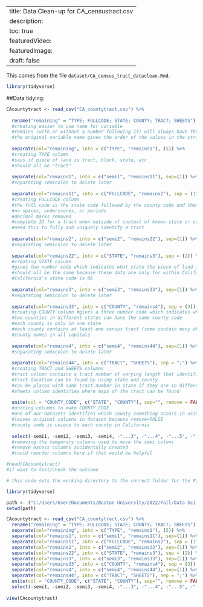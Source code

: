 --
title: Data Clean-up for CA_censustract.csv
description:
toc: true
featuredVideo:
featuredImage: 
draft: false
--

This comes from the file `dataset/CA_census_tract_dataclean.Rmd`.

```r
library(tidyverse)
```

##Data tidying:

```r
CAcountytract <- read_csv("CA_countytract.csv") %>% 
  
  rename("remaining" = "TYPE; FULLCODE; STATE; COUNTY; TRACT; SHEETS") %>% 
  #creating easier to use name for variable 
  #remains (with or without a number following it) will always have the remainder of the string to be processed 
  #the original variable name gives the order of the values in the string
  
  separate(col="remaining", into = c("TYPE", "remains1"), (5)) %>% 
  #creating TYPE column 
  #says if piece of land is tract, block, state, etc 
  #should all be "tract"
  
  separate(col="remains1", into = c("semi1", "remains11"), sep=(1)) %>% 
  #separating semicolon to delete later
  
  separate(col="remains11", into = c("FULLCODE", "remains2"), sep = (11)) %>% 
  #creating FULLCODE column 
  #the full code is the state code followed by the county code and then the tract number
  #no spaces, underscores, or periods 
  #decimal marks removed
  #complete ID for a tract when outside of context of known state or county
  #need this to fully and uniquely identify a tract
  
  separate(col="remains2", into = c("semi2", "remains22"), sep=(1)) %>% 
  #separating semicolon to delete later
  
  separate(col="remains22", into = c("STATE", "remains3"), sep = (2)) %>% 
  #creating STATE column 
  #gives two number code which indicates what state the piece of land is in
  #should all be the same because these data are only for within California
  #California's state code is 06
  
  separate(col="remains3", into = c("semi3", "remains33"), sep=(1)) %>% 
  #separating semicolon to delete later
  
  separate(col="remains33", into = c("COUNTY", "remains4"), sep = (3)) %>% 
  #creating COUNTY column #gives a three number code which indicates which state the piece of land is in 
  #two counties in different states can have the same county code 
  #each county is only in one state
  #each county contains at least one census tract (some contain many while others have only 1)
  #county names in all capitals
  
  separate(col="remains4", into = c("semi4", "remains44"), sep=(1)) %>% 
  #separating semicolon to delete later
  
  separate(col="remains44", into = c("TRACT", "SHEETS"), sep = ";") %>% 
  #creating TRACT and SHEETS columns 
  #tract column contains a tract number of varying length that identifies a census tract within a state and county 
  #tract location can be found by using state and county 
  #can be places with same tract number in state if they are in different counties 
  #sheets column identifies where maps of the tract can be found
  
  unite(col = "COUNTY_CODE", c("STATE", "COUNTY"), sep="", remove = FALSE) %>% 
  #uniting columns to make COUNTY_CODE
  #one of our datasets identifies which county something occurs in using this format
  #leaves original columns in dataset because remove=FALSE
  #county code is unique to each county in California
  
  select(-semi1, -semi2, -semi3, -semi4, -"...3", -"...4", -"...5", -"...6")
  #removing the temporary columns used to move the semi colons
  #remove excess columns accidentally created
  #could reorder columns here if that would be helpful

#head(CAcountytract)
#if want to test/check the outcome
```

``` r
# this code sets the working directory to the correct folder for the Parks data, so it can be copied over for use in any other folder of this project

library(tidyverse)

path <- ("C:/Users/User/Documents/Boston University/2022/Fall/Data Sci in R/ma4615-fa22-final-project-treehuggers/dataset")
setwd(path)

CAcountytract <- read_csv("CA_countytract.csv") %>% 
  rename("remaining" = "TYPE; FULLCODE; STATE; COUNTY; TRACT; SHEETS") %>% 
  separate(col="remaining", into = c("TYPE", "remains1"), (5)) %>% 
  separate(col="remains1", into = c("semi1", "remains11"), sep=(1)) %>% 
  separate(col="remains11", into = c("FULLCODE", "remains2"), sep = (11)) %>% 
  separate(col="remains2", into = c("semi2", "remains22"), sep=(1)) %>% 
  separate(col="remains22", into = c("STATE", "remains3"), sep = (2)) %>% 
  separate(col="remains3", into = c("semi3", "remains33"), sep=(1)) %>% 
  separate(col="remains33", into = c("COUNTY", "remains4"), sep = (3)) %>% 
  separate(col="remains4", into = c("semi4", "remains44"), sep=(1)) %>% 
  separate(col="remains44", into = c("TRACT", "SHEETS"), sep = ";") %>% 
  unite(col = "COUNTY_CODE", c("STATE", "COUNTY"), sep="", remove = FALSE) %>% 
  select(-semi1, -semi2, -semi3, -semi4, -"...3", -"...4", -"...5", -"...6")
  
view(CAcountytract)

```
